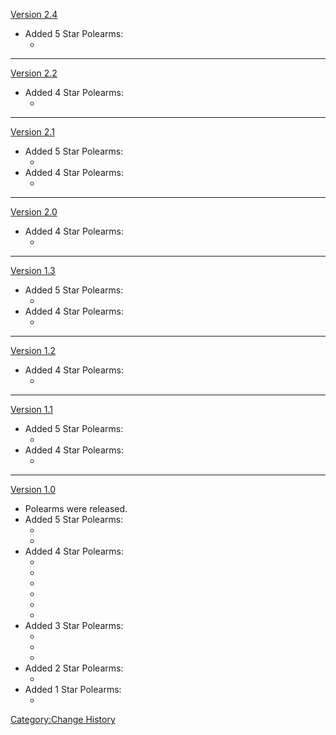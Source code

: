 [[Version 2.4]]
*Added 5 Star Polearms:
**{{Item|Calamity Queller|20|type=Weapon}}
----
[[Version 2.2]]
*Added 4 Star Polearms:
**{{Item|Wavebreaker's Fin|20|type=weapon}}
----
[[Version 2.1]]
*Added 5 Star Polearms:
**{{Item|Engulfing Lightning|20|type=weapon}}
*Added 4 Star Polearms:
**{{Item|"The Catch"|20|type=weapon}}
----
[[Version 2.0]]
*Added 4 Star Polearms:
**{{Item|Kitain Cross Spear|20|type=weapon}}
----
[[Version 1.3]]
*Added 5 Star Polearms:
**{{Item|Staff of Homa|20|type=weapon}}
*Added 4 Star Polearms:
**{{Item|Lithic Spear|20|type=weapon}}
----
[[Version 1.2]]
*Added 4 Star Polearms:
**{{Item|Dragonspine Spear|20|type=weapon}}
----
[[Version 1.1]]
*Added 5 Star Polearms:
**{{Item|Vortex Vanquisher|20|type=weapon}}
*Added 4 Star Polearms:
**{{Item|Royal Spear|20|type=weapon}}
----
[[Version 1.0]]
*Polearms were released.
*Added 5 Star Polearms:
**{{Item|Primordial Jade Winged-Spear|20|type=weapon}}
**{{Item|Skyward Spine|20|type=weapon}}
*Added 4 Star Polearms:
**{{Item|Blackcliff Pole|20|type=weapon}}
**{{Item|Crescent Pike|20|type=weapon}}
**{{Item|Deathmatch|20|type=weapon}}
**{{Item|Dragon's Bane|20|type=weapon}}
**{{Item|Favonius Lance|20|type=weapon}}
**{{Item|Prototype Starglitter|20|type=weapon}}
*Added 3 Star Polearms:
**{{Item|Black Tassel|20|type=weapon}}
**{{Item|Halberd|20|type=weapon}}
**{{Item|White Tassel|20|type=weapon}}
*Added 2 Star Polearms:
**{{Item|Iron Point|20|type=weapon}}
*Added 1 Star Polearms:
**{{Item|Beginner's Protector|20|type=weapon}}
<noinclude>[[Category:Change History]]</noinclude>